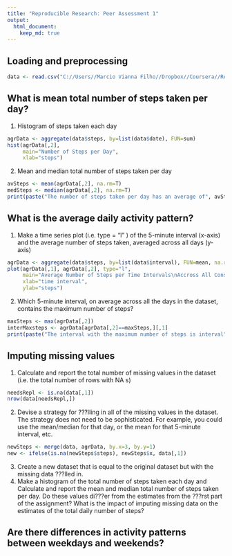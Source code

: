 ```yaml
---
title: "Reproducible Research: Peer Assessment 1"
output: 
  html_document:
    keep_md: true
---
```



## Loading and preprocessing
```r
data <- read.csv("C://Users//Marcio Vianna Filho//Dropbox//Coursera//Reproducible research//Assignment 1//RepData_PeerAssessment1//activity//activity.csv")
```


## What is mean total number of steps taken per day?
1. Histogram of steps taken each day
```r
agrData <- aggregate(data$steps, by=list(data$date), FUN=sum)
hist(agrData[,2], 
     main="Number of Steps per Day",
     xlab="steps")
```

2. Mean and median total number of steps taken per day
```r
avSteps <- mean(agrData[,2], na.rm=T)
medSteps <- median(agrData[,2], na.rm=T)
print(paste("The number of steps taken per day has an average of", avSteps, "and a median of", medSteps, "in the observed period."))
```


## What is the average daily activity pattern?
1. Make a time series plot (i.e. type = "l" ) of the 5-minute interval (x-axis)
and the average number of steps taken, averaged across all days (y-axis)
```r
agrData <- aggregate(data$steps, by=list(data$interval), FUN=mean, na.rm=T)
plot(agrData[,1], agrData[,2], type="l",
     main="Average Number of Steps per Time Intervals\nAccross All Considered Days",
     xlab="time interval",
     ylab="steps")
```

2. Which 5-minute interval, on average across all the days in the dataset,
contains the maximum number of steps?
```r
maxSteps <- max(agrData[,2])
interMaxsteps <- agrData[agrData[,2]==maxSteps,][,1]
print(paste("The interval with the maximum number of steps is interval", interMaxsteps, "with", maxSteps, "steps taken on average."))
```
## Imputing missing values
1. Calculate and report the total number of missing values in the dataset (i.e. the total number of rows with NA s)
```r
needsRepl <- is.na(data[,1])
nrow(data[needsRepl,])
```

2. Devise a strategy for ???lling in all of the missing values in the dataset. The strategy does not need to be sophisticated. For example, you could use the mean/median for that day, or the mean for that 5-minute interval, etc.
```r
newSteps <- merge(data, agrData, by.x=3, by.y=1)
new <- ifelse(is.na(newSteps$steps), newSteps$x, data[,1])
```



3. Create a new dataset that is equal to the original dataset but with the
missing data ???lled in.
4. Make a histogram of the total number of steps taken each day and Calculate
and report the mean and median total number of steps taken per day. Do
these values di???er from the estimates from the ???rst part of the assignment?
What is the impact of imputing missing data on the estimates of the total
daily number of steps?


## Are there differences in activity patterns between weekdays and weekends?
